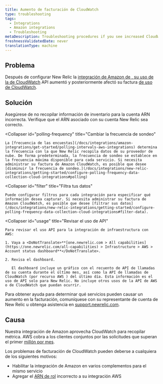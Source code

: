 ```yaml
---
title: Aumento de facturación de CloudWatch
type: troubleshooting
tags:
  - Integrations
  - Amazon integrations
  - Troubleshooting
metaDescription: Troubleshooting procedures if you see increased CloudWatch billing with your infrastructure integration for AWS.
freshnessValidatedDate: never
translationType: machine
---
```


## Problema

Después de configurar New Relic la [integración de Amazon de , su uso de la de CloudWatch](https://aws.amazon.com/cloudwatch/) API aumentó y posteriormente afectó su factura [de uso de CloudWatch](https://aws.amazon.com/cloudwatch/pricing/).

## Solución

<CollapserGroup>
  <Collapser
    id="arn"
    title="Verifique el ARN de su cuenta"
  >
    Asegúrese de no recopilar información de inventario para la cuenta ARN incorrecta. Verifique que el ARN asociado con su cuenta New Relic sea correcto.
  </Collapser>

  <Collapser
    id="polling-frequency"
    title="Cambiar la frecuencia de sondeo"
  >
    La [frecuencia de las encuestas](/docs/integrations/amazon-integrations/get-started/polling-intervals-aws-integrations) determina la frecuencia con la que New Relic recopila datos de su proveedor de nube. De forma predeterminada, la frecuencia de sondeo se establece en la frecuencia máxima disponible para cada servicio. Si necesita administrar su factura de Amazon CloudWatch, es posible que desee [disminuir la frecuencia de sondeo.](/docs/integrations/new-relic-integrations/getting-started/configure-polling-frequency-data-collection-cloud-integrations#polling)
  </Collapser>

  <Collapser
    id="filter"
    title="Filtra tus datos"
  >
    Puede configurar filtros para cada integración para especificar qué información desea capturar. Si necesita administrar su factura de Amazon CloudWatch, es posible que desee [filtrar sus datos](/docs/integrations/new-relic-integrations/getting-started/configure-polling-frequency-data-collection-cloud-integrations#filter-data).
  </Collapser>

  <Collapser
    id="usage"
    title="Revisar el uso de API"
  >
    Para revisar el uso API para la integración de infraestructura con AWS:

    1. Vaya a <DoNotTranslate>**[one.newrelic.com > All capabilities](https://one.newrelic.com/all-capabilities) > Infrastructure > AWS > Account status dashboard**</DoNotTranslate>.

    2. Revisa el dashboard.

       El dashboard incluye un gráfico con el recuento de API de llamadas de su cuenta durante el último mes, así como la API de llamadas de CloudWatch (por recurso AWS ) del último día. Esta información es el uso de API solo para New Relic. No incluye otros usos de la API de AWS o de CloudWatch que puedan ocurrir.
  </Collapser>
</CollapserGroup>

Para obtener ayuda para determinar qué servicios pueden causar un aumento en la facturación, comuníquese con su representante de cuenta de New Relic u obtenga asistencia en [support.newrelic.com](https://support.newrelic.com/).

## Causa

Nuestra integración de Amazon aprovecha CloudWatch para recopilar métrica. AWS cobra a los clientes conjuntos por las solicitudes que superan el primer [millón por mes](http://docs.aws.amazon.com/AmazonCloudWatch/latest/monitoring/cloudwatch_limits.html).

Los problemas de facturación de CloudWatch pueden deberse a cualquiera de los siguientes motivos:

* Habilitar la integración de Amazon en varios complementos para el mismo servicio
* Agregar el [ARN de rol](http://docs.aws.amazon.com/general/latest/gr/aws-arns-and-namespaces.html) incorrecto a su integración AWS